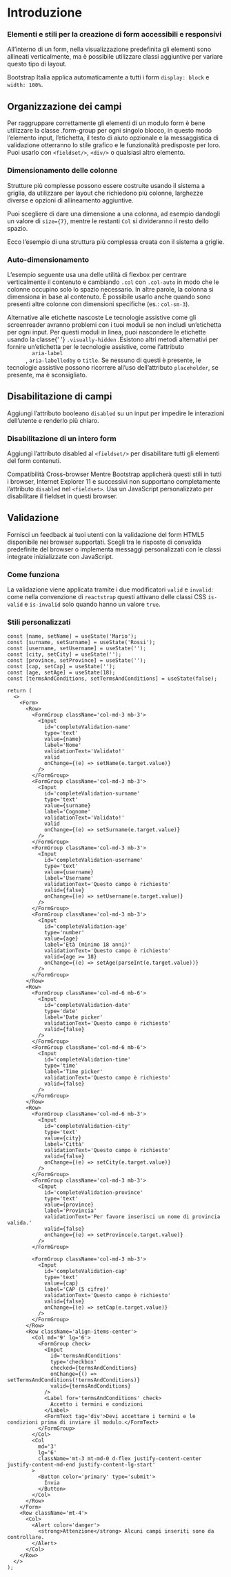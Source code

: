 
<Meta title='Documentazione/Form' />

# Introduzione

### Elementi e stili per la creazione di form accessibili e responsivi

All’interno di un form, nella visualizzazione predefinita gli elementi sono allineati verticalmente, ma è possibile utilizzare classi aggiuntive per variare questo tipo di layout.

Bootstrap Italia applica automaticamente a tutti i form `display: block` e `width: 100%`.

## Organizzazione dei campi

Per raggruppare correttamente gli elementi di un modulo form è bene utilizzare la classe .form-group per ogni singolo blocco, in questo modo l’elemento input, l’etichetta, il testo di aiuto opzionale e la messaggistica di validazione otterranno lo stile grafico e le funzionalità predisposte per loro. Puoi usarlo con `<fieldset/>`, `<div/>` o qualsiasi altro elemento.

### Dimensionamento delle colonne

Strutture più complesse possono essere costruite usando il sistema a griglia, da utilizzare per layout che richiedono più colonne, larghezze diverse e opzioni di allineamento aggiuntive.

Puoi scegliere di dare una dimensione a una colonna, ad esempio dandogli un valore di `size={7}`, mentre le restanti `Col` si divideranno il resto dello spazio.

<Canvas of={IntroduzioneStories.DimensionamentoColonneBase} />

Ecco l’esempio di una struttura più complessa creata con il sistema a griglie.

<Canvas of={IntroduzioneStories.DimensionamentoColonneComplesso} />

### Auto-dimensionamento

L’esempio seguente usa una delle utilità di flexbox per centrare verticalmente il contenuto e cambiando `.col` con `.col-auto` in modo che le colonne occupino solo lo spazio necessario. In altre parole, la colonna si dimensiona in base al contenuto. È possibile usarlo anche quando sono presenti altre colonne con dimensioni specifiche (es.: `col-sm-3`).

<Canvas of={IntroduzioneStories.AutoDimensionamento} />

<div className='docs'>
  <Callout color='warning'>
    <CalloutTitle>
      <span className='text'>Alternative alle etichette nascoste</span>
    </CalloutTitle>
    <CalloutText>
      Le tecnologie assistive come gli screenreader avranno problemi con i tuoi moduli se non includi un’etichetta per
      ogni input. Per questi moduli in linea, puoi nascondere le etichette usando la classe{' '}
      <Code>.visually-hidden</Code>
      .Esistono altri metodi alternativi per fornire un’etichetta per le tecnologie assistive, come l’attributo <Code>
        aria-label
      </Code>, <Code>aria-labelledby</Code> o <Code>title</Code>. Se nessuno di questi è presente, le tecnologie assistive
      possono ricorrere all’uso dell’attributo
      <Code>placeholder</Code>, se presente, ma è sconsigliato.
    </CalloutText>
  </Callout>
</div>

## Disabilitazione di campi

Aggiungi l’attributo booleano `disabled` su un input per impedire le interazioni dell’utente e renderlo più chiaro.

<Canvas of={InputStories.Disabilitato} />

### Disabilitazione di un intero form

Aggiungi l’attributo disabled al `<fieldset/>` per disabilitare tutti gli elementi del form contenuti.

<Canvas of={IntroduzioneStories.FormDisabilitato} />

<div className='docs'>
  <Callout color='warning'>
    <CalloutTitle>
      <span className='text'>Compatibilità Cross-browser</span>
    </CalloutTitle>
    <CalloutText>
      Mentre Bootstrap applicherà questi stili in tutti i browser, Internet Explorer 11 e successivi non supportano
      completamente l’attributo
      <Code>disabled</Code> nel <Code>&lt;fieldset&gt;</Code>. Usa un JavaScript personalizzato per disabilitare il fieldset
      in questi browser.
    </CalloutText>
  </Callout>
</div>

## Validazione

Fornisci un feedback ai tuoi utenti con la validazione del form HTML5 disponibile nei browser supportati. Scegli tra le risposte di convalida predefinite del browser o implementa messaggi personalizzati con le classi integrate inizializzate con JavaScript.

### Come funziona

La validazione viene applicata tramite i due modificatori `valid` e `invalid`: come nella convenzione di `reactstrap` questi attivano delle classi CSS `is-valid` e `is-invalid` solo quando hanno un valore `true`.

### Stili personalizzati

<Canvas of={FormValidationStories.ValidazioneCompleta} />

```tsx
const [name, setName] = useState('Mario');
const [surname, setSurname] = useState('Rossi');
const [username, setUsername] = useState('');
const [city, setCity] = useState('');
const [province, setProvince] = useState('');
const [cap, setCap] = useState('');
const [age, setAge] = useState(18);
const [termsAndConditions, setTermsAndConditions] = useState(false);

return (
  <>
    <Form>
      <Row>
        <FormGroup className='col-md-3 mb-3'>
          <Input
            id='completeValidation-name'
            type='text'
            value={name}
            label='Nome'
            validationText='Validato!'
            valid
            onChange={(e) => setName(e.target.value)}
          />
        </FormGroup>
        <FormGroup className='col-md-3 mb-3'>
          <Input
            id='completeValidation-surname'
            type='text'
            value={surname}
            label='Cognome'
            validationText='Validato!'
            valid
            onChange={(e) => setSurname(e.target.value)}
          />
        </FormGroup>
        <FormGroup className='col-md-3 mb-3'>
          <Input
            id='completeValidation-username'
            type='text'
            value={username}
            label='Username'
            validationText='Questo campo è richiesto'
            valid={false}
            onChange={(e) => setUsername(e.target.value)}
          />
        </FormGroup>
        <FormGroup className='col-md-3 mb-3'>
          <Input
            id='completeValidation-age'
            type='number'
            value={age}
            label='Età (minimo 18 anni)'
            validationText='Questo campo è richiesto'
            valid={age >= 18}
            onChange={(e) => setAge(parseInt(e.target.value))}
          />
        </FormGroup>
      </Row>
      <Row>
        <FormGroup className='col-md-6 mb-6'>
          <Input
            id='completeValidation-date'
            type='date'
            label='Date picker'
            validationText='Questo campo è richiesto'
            valid={false}
          />
        </FormGroup>
        <FormGroup className='col-md-6 mb-6'>
          <Input
            id='completeValidation-time'
            type='time'
            label='Time picker'
            validationText='Questo campo è richiesto'
            valid={false}
          />
        </FormGroup>
      </Row>
      <Row>
        <FormGroup className='col-md-6 mb-3'>
          <Input
            id='completeValidation-city'
            type='text'
            value={city}
            label='Città'
            validationText='Questo campo è richiesto'
            valid={false}
            onChange={(e) => setCity(e.target.value)}
          />
        </FormGroup>
        <FormGroup className='col-md-3 mb-3'>
          <Input
            id='completeValidation-province'
            type='text'
            value={province}
            label='Provincia'
            validationText='Per favore inserisci un nome di provincia valida.'
            valid={false}
            onChange={(e) => setProvince(e.target.value)}
          />
        </FormGroup>

        <FormGroup className='col-md-3 mb-3'>
          <Input
            id='completeValidation-cap'
            type='text'
            value={cap}
            label='CAP (5 cifre)'
            validationText='Questo campo è richiesto'
            valid={false}
            onChange={(e) => setCap(e.target.value)}
          />
        </FormGroup>
      </Row>
      <Row className='align-items-center'>
        <Col md='9' lg='6'>
          <FormGroup check>
            <Input
              id='termsAndConditions'
              type='checkbox'
              checked={termsAndConditions}
              onChange={() => setTermsAndConditions(!termsAndConditions)}
              valid={termsAndConditions}
            />
            <Label for='termsAndConditions' check>
              Accetto i termini e condizioni
            </Label>
            <FormText tag='div'>Devi accettare i termini e le condizioni prima di inviare il modulo.</FormText>
          </FormGroup>
        </Col>
        <Col
          md='3'
          lg='6'
          className='mt-3 mt-md-0 d-flex justify-content-center justify-content-md-end justify-content-lg-start'
        >
          <Button color='primary' type='submit'>
            Invia
          </Button>
        </Col>
      </Row>
    </Form>
    <Row className='mt-4'>
      <Col>
        <Alert color='danger'>
          <strong>Attenzione</strong> Alcuni campi inseriti sono da controllare.
        </Alert>
      </Col>
    </Row>
  </>
);
```

